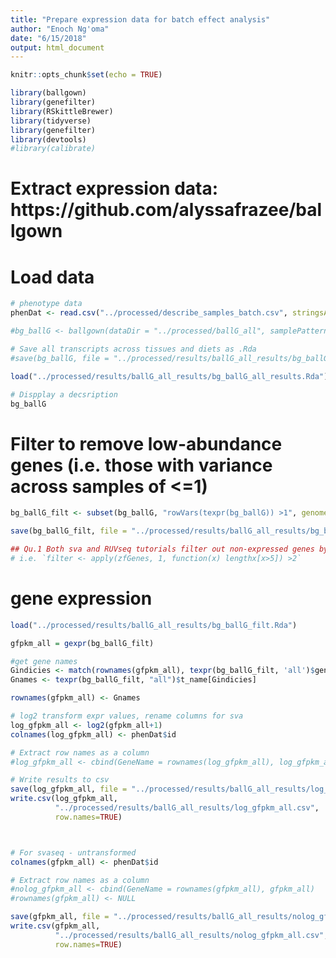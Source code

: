 ```yaml
---
title: "Prepare expression data for batch effect analysis"
author: "Enoch Ng'oma"
date: "6/15/2018"
output: html_document
---
```


```r
knitr::opts_chunk$set(echo = TRUE)

library(ballgown)
library(genefilter)
library(RSkittleBrewer)
library(tidyverse)
library(genefilter)
library(devtools)
#library(calibrate)
```

# Extract expression data: https://github.com/alyssafrazee/ballgown

# Load data

```r
# phenotype data
phenDat <- read.csv("../processed/describe_samples_batch.csv", stringsAsFactors = FALSE)

#bg_ballG <- ballgown(dataDir = "../processed/ballG_all", samplePattern = "", pData = phenDat)

# Save all transcripts across tissues and diets as .Rda
#save(bg_ballG, file = "../processed/results/ballG_all_results/bg_ballG_all_results.Rda")

load("../processed/results/ballG_all_results/bg_ballG_all_results.Rda")

# Dispplay a decsription
bg_ballG
```

# Filter to remove low-abundance genes (i.e. those with variance across samples of <=1)

```r
bg_ballG_filt <- subset(bg_ballG, "rowVars(texpr(bg_ballG)) >1", genomesubset=TRUE) 

save(bg_ballG_filt, file = "../processed/results/ballG_all_results/bg_ballG_filt.Rda")

## Qu.1 Both sva and RUVseq tutorials filter out non-expressed genes by requiring >5 reads in at least 2 samples for each gene
# i.e. `filter <- apply(zfGenes, 1, function(x) lengthx[x>5]) >2`
```

# gene expression

```r
load("../processed/results/ballG_all_results/bg_ballG_filt.Rda")

gfpkm_all = gexpr(bg_ballG_filt)

#get gene names
Gindicies <- match(rownames(gfpkm_all), texpr(bg_ballG_filt, 'all')$gene_id)
Gnames <- texpr(bg_ballG_filt, "all")$t_name[Gindicies]

rownames(gfpkm_all) <- Gnames

# log2 transform expr values, rename columns for sva
log_gfpkm_all <- log2(gfpkm_all+1)
colnames(log_gfpkm_all) <- phenDat$id

# Extract row names as a column
#log_gfpkm_all <- cbind(GeneName = rownames(log_gfpkm_all), log_gfpkm_all)

# Write results to csv
save(log_gfpkm_all, file = "../processed/results/ballG_all_results/log_gfpkm_all.Rda")
write.csv(log_gfpkm_all, 
          "../processed/results/ballG_all_results/log_gfpkm_all.csv",
          row.names=TRUE)



# For svaseq - untransformed
colnames(gfpkm_all) <- phenDat$id

# Extract row names as a column
#nolog_gfpkm_all <- cbind(GeneName = rownames(gfpkm_all), gfpkm_all)
#rownames(gfpkm_all) <- NULL

save(gfpkm_all, file = "../processed/results/ballG_all_results/nolog_gfpkm_all.Rda")
write.csv(gfpkm_all, 
          "../processed/results/ballG_all_results/nolog_gfpkm_all.csv",
          row.names=TRUE)
```










